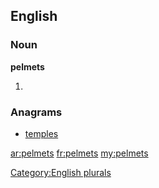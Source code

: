 ==English==

===Noun===
'''pelmets'''

# {{plural of|[[pelmet]]}}

===Anagrams===
* [[temples#English|temples]]

[[Category:English plurals]]

[[ar:pelmets]]
[[fr:pelmets]]
[[my:pelmets]]